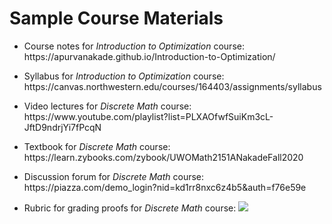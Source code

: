 # Sample Course Materials

- Course notes for *Introduction to Optimization* course: https://apurvanakade.github.io/Introduction-to-Optimization/

- Syllabus for *Introduction to Optimization* course: https://canvas.northwestern.edu/courses/164403/assignments/syllabus

- Video lectures for *Discrete Math* course: https://www.youtube.com/playlist?list=PLXAOfwfSuiKm3cL-JftD9ndrjYi7fPcqN

- Textbook for *Discrete Math* course: https://learn.zybooks.com/zybook/UWOMath2151ANakadeFall2020
  
- Discussion forum for *Discrete Math* course: https://piazza.com/demo_login?nid=kd1rr8nxc6z4b5&auth=f76e59e

- Rubric for grading proofs for *Discrete Math* course: 
  ![](images/Rubric%20for%20homework%20-%20Math%202151a_page-0001.jpg)